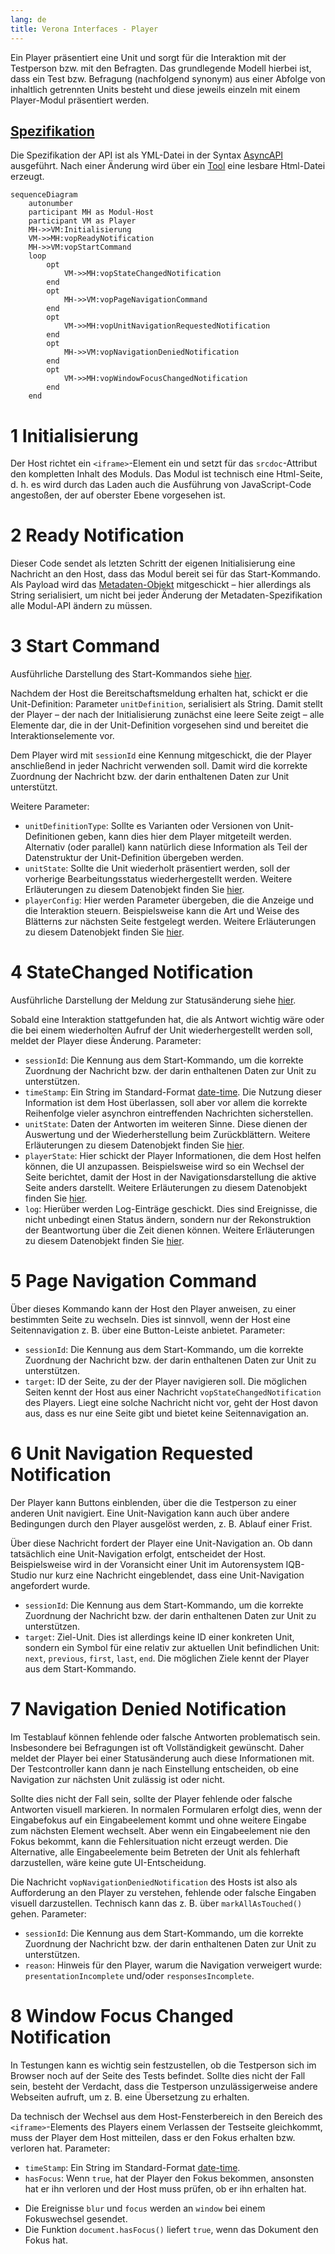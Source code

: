 ```yaml
---
lang: de
title: Verona Interfaces - Player
---
```


Ein Player präsentiert eine Unit und sorgt für die Interaktion mit der Testperson bzw. mit den Befragten. Das grundlegende Modell hierbei ist, dass ein Test bzw. Befragung (nachfolgend synonym) aus einer Abfolge von inhaltlich getrennten Units besteht und diese jeweils einzeln mit einem Player-Modul präsentiert werden.

::: {.callout-note}
## [Spezifikation](https://verona-interfaces.github.io/player/)

Die Spezifikation der API ist als YML-Datei in der Syntax [AsyncAPI](https://www.asyncapi.com/de) ausgeführt. Nach einer Änderung wird über ein [Tool](https://www.asyncapi.com/tools/generator) eine lesbare Html-Datei erzeugt.
:::

```mermaid
sequenceDiagram
    autonumber
    participant MH as Modul-Host
    participant VM as Player
    MH->>VM:Initialisierung
    VM->>MH:vopReadyNotification
    MH->>VM:vopStartCommand
    loop
        opt
            VM->>MH:vopStateChangedNotification
        end
        opt
            MH->>VM:vopPageNavigationCommand
        end
        opt
            VM->>MH:vopUnitNavigationRequestedNotification
        end
        opt
            MH->>VM:vopNavigationDeniedNotification
        end
        opt
            VM->>MH:vopWindowFocusChangedNotification
        end
    end
```

# 1 Initialisierung

Der Host richtet ein `<iframe>`-Element ein und setzt für das `srcdoc`-Attribut den kompletten Inhalt des Moduls. Das Modul ist technisch eine Html-Seite, d. h. es wird durch das Laden auch die Ausführung von JavaScript-Code angestoßen, der auf oberster Ebene vorgesehen ist.

# 2 Ready Notification

Dieser Code sendet als letzten Schritt der eigenen Initialisierung eine Nachricht an den Host, dass das Modul bereit sei für das Start-Kommando. Als Payload wird das [Metadaten-Objekt](../intro/metadata.qmd) mitgeschickt -- hier allerdings als String serialisiert, um nicht bei jeder Änderung der Metadaten-Spezifikation alle Modul-API ändern zu müssen.

# 3 Start Command

::: {.callout-tip}
Ausführliche Darstellung des Start-Kommandos siehe [hier](vopStartCommand.qmd).
:::

Nachdem der Host die Bereitschaftsmeldung erhalten hat, schickt er die Unit-Definition: Parameter `unitDefinition`, serialisiert als String. Damit stellt der Player -- der nach der Initialisierung zunächst eine leere Seite zeigt -- alle Elemente dar, die in der Unit-Definition vorgesehen sind und bereitet die Interaktionselemente vor.

Dem Player wird mit `sessionId` eine Kennung mitgeschickt, die der Player anschließend in jeder Nachricht verwenden soll. Damit wird die korrekte Zuordnung der Nachricht bzw. der darin enthaltenen Daten zur Unit unterstützt.

Weitere Parameter:

* `unitDefinitionType`: Sollte es Varianten oder Versionen von Unit-Definitionen geben, kann dies hier dem Player mitgeteilt werden. Alternativ (oder parallel) kann natürlich diese Information als Teil der Datenstruktur der Unit-Definition übergeben werden.
* `unitState`: Sollte die Unit wiederholt präsentiert werden, soll der vorherige Bearbeitungsstatus wiederhergestellt werden. Weitere Erläuterungen zu diesem Datenobjekt finden Sie [hier](vopStartCommand.qmd).
* `playerConfig`: Hier werden Parameter übergeben, die die Anzeige und die Interaktion steuern. Beispielsweise kann die Art und Weise des Blätterns zur nächsten Seite festgelegt werden. Weitere Erläuterungen zu diesem Datenobjekt finden Sie [hier](vopStartCommand.qmd).
 
# 4 StateChanged Notification

::: {.callout-tip}
Ausführliche Darstellung der Meldung zur Statusänderung siehe [hier](vopStateChangedNotification.qmd).
:::

Sobald eine Interaktion stattgefunden hat, die als Antwort wichtig wäre oder die bei einem wiederholten Aufruf der Unit wiederhergestellt werden soll, meldet der Player diese Änderung. Parameter:

* `sessionId`: Die Kennung aus dem Start-Kommando, um die korrekte Zuordnung der Nachricht bzw. der darin enthaltenen Daten zur Unit zu unterstützen.
* `timeStamp`: Ein String im Standard-Format [date-time](https://tc39.es/ecma262/multipage/numbers-and-dates.html#sec-date-time-string-format). Die Nutzung dieser Information ist dem Host überlassen, soll aber vor allem die korrekte Reihenfolge vieler asynchron eintreffenden Nachrichten sicherstellen.
* `unitState`: Daten der Antworten im weiteren Sinne. Diese dienen der Auswertung und der Wiederherstellung beim Zurückblättern. Weitere Erläuterungen zu diesem Datenobjekt finden Sie [hier](vopStateChangedNotification.qmd).
* `playerState`: Hier schickt der Player Informationen, die dem Host helfen können, die UI anzupassen. Beispielsweise wird so ein Wechsel der Seite berichtet, damit der Host in der Navigationsdarstellung die aktive Seite anders darstellt. Weitere Erläuterungen zu diesem Datenobjekt finden Sie [hier](vopStateChangedNotification.qmd).
* `log`: Hierüber werden Log-Einträge geschickt. Dies sind Ereignisse, die nicht unbedingt einen Status ändern, sondern nur der Rekonstruktion der Beantwortung über die Zeit dienen können. Weitere Erläuterungen zu diesem Datenobjekt finden Sie [hier](vopStateChangedNotification.qmd).

# 5 Page Navigation Command

Über dieses Kommando kann der Host den Player anweisen, zu einer bestimmten Seite zu wechseln. Dies ist sinnvoll, wenn der Host eine Seitennavigation z. B. über eine Button-Leiste anbietet. Parameter:

* `sessionId`: Die Kennung aus dem Start-Kommando, um die korrekte Zuordnung der Nachricht bzw. der darin enthaltenen Daten zur Unit zu unterstützen.
* `target`: ID der Seite, zu der der Player navigieren soll. Die möglichen Seiten kennt der Host aus einer Nachricht `vopStateChangedNotification` des Players. Liegt eine solche Nachricht nicht vor, geht der Host davon aus, dass es nur eine Seite gibt und bietet keine Seitennavigation an.

# 6 Unit Navigation Requested Notification

Der Player kann Buttons einblenden, über die die Testperson zu einer anderen Unit navigiert. Eine Unit-Navigation kann auch über andere Bedingungen durch den Player ausgelöst werden, z. B. Ablauf einer Frist.

Über diese Nachricht fordert der Player eine Unit-Navigation an. Ob dann tatsächlich eine Unit-Navigation erfolgt, entscheidet der Host. Beispielsweise wird in der Voransicht einer Unit im Autorensystem IQB-Studio nur kurz eine Nachricht eingeblendet, dass eine Unit-Navigation angefordert wurde.

* `sessionId`: Die Kennung aus dem Start-Kommando, um die korrekte Zuordnung der Nachricht bzw. der darin enthaltenen Daten zur Unit zu unterstützen.
* `target`: Ziel-Unit. Dies ist allerdings keine ID einer konkreten Unit, sondern ein Symbol für eine relativ zur aktuellen Unit befindlichen Unit: `next`, `previous`, `first`, `last`, `end`. Die möglichen Ziele kennt der Player aus dem Start-Kommando.

# 7 Navigation Denied Notification

Im Testablauf können fehlende oder falsche Antworten problematisch sein. Insbesondere bei Befragungen ist oft Vollständigkeit gewünscht. Daher meldet der Player bei einer Statusänderung auch diese Informationen mit. Der Testcontroller kann dann je nach Einstellung entscheiden, ob eine Navigation zur nächsten Unit zulässig ist oder nicht.

Sollte dies nicht der Fall sein, sollte der Player fehlende oder falsche Antworten visuell markieren. In normalen Formularen erfolgt dies, wenn der Eingabefokus auf ein Eingabeelement kommt und ohne weitere Eingabe zum nächsten Element wechselt. Aber wenn ein Eingabeelement nie den Fokus bekommt, kann die Fehlersituation nicht erzeugt werden. Die Alternative, alle Eingabeelemente beim Betreten der Unit als fehlerhaft darzustellen, wäre keine gute UI-Entscheidung.

Die Nachricht `vopNavigationDeniedNotification` des Hosts ist also als Aufforderung an den Player zu verstehen, fehlende oder falsche Eingaben visuell darzustellen. Technisch kann das z. B. über `markAllAsTouched()` gehen. Parameter:

* `sessionId`: Die Kennung aus dem Start-Kommando, um die korrekte Zuordnung der Nachricht bzw. der darin enthaltenen Daten zur Unit zu unterstützen.
* `reason`: Hinweis für den Player, warum die Navigation verweigert wurde: `presentationIncomplete` und/oder `responsesIncomplete`.

# 8 Window Focus Changed Notification

In Testungen kann es wichtig sein festzustellen, ob die Testperson sich im Browser noch auf der Seite des Tests befindet. Sollte dies nicht der Fall sein, besteht der Verdacht, dass die Testperson unzulässigerweise andere Webseiten aufruft, um z. B. eine Übersetzung zu erhalten.

Da technisch der Wechsel aus dem Host-Fensterbereich in den Bereich des `<iframe>`-Elements des Players einem Verlassen der Testseite gleichkommt, muss der Player dem Host mitteilen, dass er den Fokus erhalten bzw. verloren hat. Parameter:

* `timeStamp`: Ein String im Standard-Format [date-time](https://tc39.es/ecma262/multipage/numbers-and-dates.html#sec-date-time-string-format).
* `hasFocus`: Wenn `true`, hat der Player den Fokus bekommen, ansonsten hat er ihn verloren und der Host muss prüfen, ob er ihn erhalten hat.

::: {.callout-tip}

* Die Ereignisse `blur` und `focus` werden an `window` bei einem Fokuswechsel gesendet.
* Die Funktion `document.hasFocus()` liefert `true`, wenn das Dokument den Fokus hat.
:::
